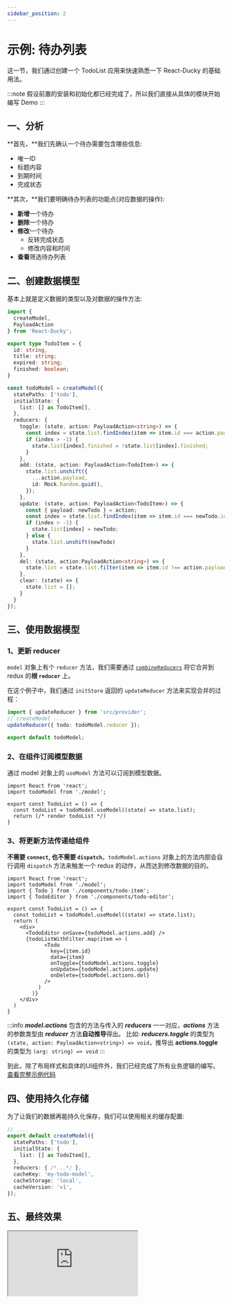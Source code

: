 ```yaml
---
sidebar_position: 2
---
```


# 示例: 待办列表

这一节，我们通过创建一个 TodoList 应用来快速熟悉一下 React-Ducky 的基础用法。

:::note
假设前置的安装和初始化都已经完成了，所以我们直接从具体的模块开始编写 Demo
:::

## 一、分析

**首先，**我们先确认一个待办需要包含哪些信息:
- 唯一ID
- 标题内容
- 到期时间
- 完成状态

**其次，**我们要明确待办列表的功能点(对应数据的操作):
- **新增**一个待办
- **删除**一个待办
- **修改**一个待办
  - 反转完成状态
  - 修改内容和时间
- **查看**筛选待办列表

## 二、创建数据模型

基本上就是定义数据的类型以及对数据的操作方法: 

```ts title='model.ts' {19-45}
import { 
  createModel, 
  PayloadAction
} from 'React-Ducky';

export type TodoItem = {
  id: string,
  title: string;
  expired: string;
  finished: boolean;
}

const todoModel = createModel({
  statePaths: ['todo'],
  initialState: {
    list: [] as TodoItem[],
  },
  reducers: {
    toggle: (state, action: PayloadAction<string>) => {
      const index = state.list.findIndex(item => item.id === action.payload);
      if (index > -1) {
        state.list[index].finished = !state.list[index].finished;
      }
    },
    add: (state, action: PayloadAction<TodoItem>) => {
      state.list.unshift({
        ...action.payload,
        id: Mock.Random.guid(),
      });
    },
    update: (state, action: PayloadAction<TodoItem>) => {
      const { payload: newTodo } = action;
      const index = state.list.findIndex(item => item.id === newTodo.id);
      if (index > -1) {
        state.list[index] = newTodo;
      } else {
        state.list.unshift(newTodo)
      }
    },
    del: (state, action:PayloadAction<string>) => {
      state.list = state.list.filter(item => item.id !== action.payload)
    },
    clear: (state) => {
      state.list = [];
    }
  }
});
```

## 三、使用数据模型

### 1、更新 reducer

`model` 对象上有个 `reducer` 方法，我们需要通过 [`combineReducers`](http://cn.redux.js.org/api/combinereducers) 将它合并到 redux 的**根 `reducer`** 上。

在这个例子中，我们通过 `initStore` 返回的 `updateReducer` 方法来实现合并的过程：

```ts title='model.ts'
import { updateReducer } from 'src/provider';
// createModel ....
updateReducer({ todo: todoModel.reducer });

export default todoModel;
```

### 2、在组件订阅模型数据

通过 model 对象上的 `useModel` 方法可以订阅到模型数据。

```tsx {5}
import React from 'react';
import todoModel from './model';

export const TodoList = () => {
  const todoList = todoModel.useModel((state) => state.list);
  return (/* render todoList */)
}
```

### 3、将更新方法传递给组件

**不需要 `connect`, 也不需要 `dispatch`**。`todoModel.actions` 对象上的方法内部会自行调用 `dispatch` 方法来触发一个 redux 的动作，从而达到修改数据的目的。

```tsx title="将 todoModel 的增删改方法直接传递给UI组件" {10,15-17}
import React from 'react';
import todoModel from './model';
import { Todo } from './components/todo-item';
import { TodoEditor } from './components/todo-editor';

export const TodoList = () => {
  const todoList = todoModel.useModel((state) => state.list);
  return (
    <div>
      <TodoEditor onSave={todoModel.actions.add} />
      {todoListWithFilter.map(item => (
            <Todo
              key={item.id}
              data={item}
              onToggle={todoModel.actions.toggle}
              onUpdate={todoModel.actions.update}
              onDelete={todoModel.actions.del}
            />
          )
        )}
    </div>
  )
}
```

:::info
_**model.actions**_ 包含的方法与传入的 _**reducers**_ 一一对应，_**actions**_ 方法的参数类型由 _**reducer**_ 方法**自动推导**得出。
比如: 
_**reducers.toggle**_ 的类型为 `(state, action: PayloadAction<string>) => void`，推导出 
**actions.toggle** 的类型为 `(arg: string) => void`
:::

到此，除了布局样式和具体的UI组件外，我们已经完成了所有业务逻辑的编写。[查看完整示例代码](https://github1s.com/qoxop/React-Ducky/blob/main/websites/demo/src/pages/todo/model.ts)


## 四、使用持久化存储

为了让我们的数据再能持久化保存，我们可以使用相关的缓存配置:

```ts title='model.ts' {8-10}
// .... 
export default createModel({
  statePaths: ['todo'],
  initialState: {
    list: [] as TodoItem[],
  },
  reducers: { /*...*/ },
  cacheKey: 'my-todo-model',
  cacheStorage: 'local',
  cacheVersion: 'v1',
});
```

## 五、最终效果

<iframe
  src="https://React-Ducky.qoxop.run/demo#/todo/list"
  className="todo_demo"
></iframe>


